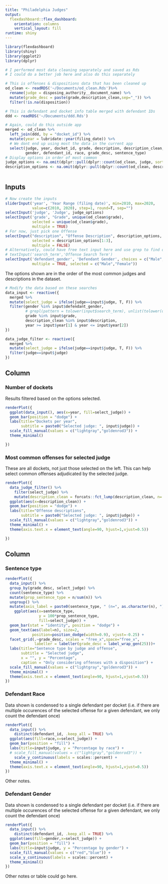 ```yaml
---
title: "Philadelphia Judges"
output: 
  flexdashboard::flex_dashboard:
    orientation: columns
    vertical_layout: fill
runtime: shiny
---
```


```r
library(flexdashboard)
library(shiny)
library(ggplot2)
library(dplyr)

# I performed most data cleaning separately and saved as Rds 
# I could do a better job here and also do this separately

# This is offenses & dispositions data that has been cleaned up
od_clean <- readRDS('~/Documents/od_clean.Rds')%>% 
  rename(judge = disposing_authority__document_name) %>% 
  mutate(grade_desc = paste(grade,description_clean,sep="_")) %>% 
  filter(!is.na(disposition))

# This is defendant and docket info table merged with defendant IDs
ddd <- readRDS('~/Documents/ddd.Rds')

# Again, could do this outside app
merged <- od_clean %>% 
  left_join(ddd, by = "docket_id") %>% 
  mutate(year = lubridate::year(filing_date)) %>% 
  # We dont end up using most the data in the current app
  select(judge, year, docket_id, grade, description, description_clean,
         gender, defendant_id, race, grade_desc, sentence_type)
# Display options in order of most common
judge_options <- na.omit(dplyr::pull(dplyr::count(od_clean, judge, sort=T), judge))
description_options <- na.omit(dplyr::pull(dplyr::count(od_clean, description_clean, sort=T), description_clean))
  
```


Inputs {.sidebar}
-----------------------------------------------------------------------

```r

# Now create the inputs
sliderInput('year', 'Year Range (filing date)', min=2010, max=2020,
            value=c(2010, 2020), step=1, round=T, sep="")
selectInput('judge', 'Judge', judge_options)
selectInput('grade', "Grade", unique(od_clean$grade), 
            selected = unique(od_clean$grade),
            multiple = TRUE)
# For now, just pick one Offense
selectInput("description", "Offense Description", description_options, 
            selected = description_options[1:3],
            multiple = FALSE)
# Alternatively, could have free text input here and use grep to find offenses associated
# textInput('search_term','Offense Search Term')
selectInput('defendant_gender', 'Defendant Gender', choices = c("Male","Female"),
            multiple = TRUE, selected = c("Male","Female"))


```

The options shown are in the order of the most common judges and descriptions in the dataset.

```r
# Modify the data based on these searches
data_input <- reactive({
  merged %>% 
  mutate(select_judge = ifelse(judge==input$judge, T, F)) %>% 
  filter(gender %in% input$defendant_gender,
         # grepl(pattern = tolower(input$search_term), unlist(tolower(description_clean))),
         grade %in% input$grade,
         description_clean %in% input$description,
         year >= input$year[1] & year <= input$year[2])
})

data_judge_filter <- reactive({
  merged %>% 
  mutate(select_judge = ifelse(judge==input$judge, T, F)) %>% 
  filter(judge==input$judge)
})

```


Column {.tabset}
-----------------------------------------------------------------------

### Number of dockets

Results filtered based on the options selected.
```r
renderPlot({
  ggplot(data_input(), aes(x=year, fill=select_judge)) + 
  geom_bar(position = "dodge") + 
  labs(title="Dockets per year",
       subtitle = paste0("Selected judge: ", input$judge)) + 
  scale_fill_manual(values = c("lightgray","goldenrod3")) + 
  theme_minimal()

})
```

### Most common offenses for selected judge

These are all dockets, not just those selected on the left. This can help select common offenses adjudicated by the selected judge.
```r
renderPlot({
  data_judge_filter() %>% 
    filter(select_judge) %>% 
    mutate(description_clean = forcats::fct_lump(description_clean, n= 5)) %>% 
  ggplot(aes(x=description_clean)) + 
  geom_bar(position = "dodge") + 
  labs(title="Offense descriptions",
       subtitle = paste0("Selected judge: ", input$judge)) + 
  scale_fill_manual(values = c("lightgray","goldenrod3")) + 
  theme_minimal() + 
  theme(axis.text.x = element_text(angle=90, hjust=1,vjust=0.5))

})
```

Column {.tabset}
-----------------------------------------------------------------------

### Sentence type

```r

renderPlot({
  data_input() %>% 
  group_by(grade_desc, select_judge) %>% 
  count(sentence_type) %>% 
  mutate(prop_sentence_type = n/sum(n)) %>% 
  ungroup() %>% 
  mutate(axis_label = paste0(sentence_type, " (n=", as.character(n), ")")) %>% 
    ggplot(aes(x=sentence_type, 
               y = 100*prop_sentence_type, 
               fill=select_judge)) + 
  geom_bar(stat = "identity", position = "dodge") + 
  geom_text(aes(label=n), size=2,
            position=position_dodge(width=0.9), vjust=-0.25) + 
  facet_grid(.~grade_desc, scales = "free_x",space="free_x",
             labeller = labeller(grade_desc = label_wrap_gen(25)))+
  labs(title="Sentence type by judge and offense",
       subtitle = "Selected judge",
       x = "", y = "Percentage",
       caption = "Only considering offenses with a disposition") + 
  scale_fill_manual(values = c("lightgray","goldenrod3")) + 
  theme_minimal() + 
  theme(axis.text.x = element_text(angle=90, hjust=1,vjust=0.5))
})
```

### Defendant Race

Data shown is condensed to a single defendant per docket (i.e. if there are multiple occurences of the selected offense for a given defendant, we only count the defendant once)
```r
renderPlot({
  data_input() %>% 
    distinct(defendant_id, .keep_all = TRUE) %>% 
  ggplot(aes(fill=race,x=select_judge)) + 
  geom_bar(position = "fill") + 
  labs(title=input$judge, y = "Percentage by race") + 
  # scale_fill_manual(values = c("lightgray","goldenrod3")) + 
    scale_y_continuous(labels = scales::percent) +
  theme_minimal() + 
  theme(axis.text.x = element_text(angle=90, hjust=1,vjust=0.5))
})
```

Other notes.

### Defendant Gender

Data shown is condensed to a single defendant per docket (i.e. if there are multiple occurences of the selected offense for a given defendant, we only count the defendant once)
```r
renderPlot({
  data_input() %>% 
    distinct(defendant_id, .keep_all = TRUE) %>% 
  ggplot(aes(fill=gender,x=select_judge)) + 
  geom_bar(position = "fill") + 
  labs(title=input$judge, y = "Percentage by gender") + 
  scale_fill_manual(values = c("red","blue")) + 
  scale_y_continuous(labels = scales::percent) +
  theme_minimal()
})
```

Other notes or table could go here.
